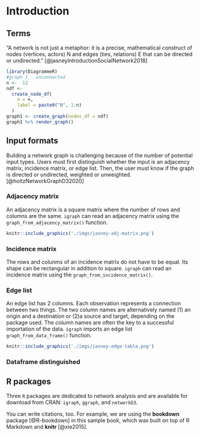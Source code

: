 # Introduction {#intro}

## Terms

"A network is not just a metaphor: it is a precise, mathematical construct of nodes (vertices, actors) N and edges (ties, relations) E that can be directed or undirected." [@jasneyIntroductionSocialNetwork2018]

```r
library(DiagrammeR)
#graph 1 - unconnected
n <-  12
ndf <-
  create_node_df(
    n = n,
    label = paste0("N", 1:n)
  )
graph1 <- create_graph(nodes_df = ndf)
graph1 %>% render_graph()
```

## Input formats

Building a network graph is challenging because of the number of potential input types. Users must first distinguish whether the input is an adjacency matrix, incidence matrix, or edge list.  Then, the user must know if the graph is directed or undirected, weighted or unweighted. 
[@holtzNetworkGraphD32020]

### Adjacency matrix

An adjacency matrix is a square matrix where the number of rows and columns are the same. `igraph` can read an adjacency matrix using the `graph_from_adjacency_matrix()` function.

```r

knitr::include_graphics('./imgs/jasney-adj-matrix.png')

```


### Incidence matrix

The rows and colunms of an incidence matrix do not have to be equal.  Its shape can be rectangular in addition to square. `igraph` can read an incidence matrix using the `graph_from_incidence_matrix()`.




### Edge list

An edge list has 2 columns. Each observation represents a connection between two things.  The two column names are alternatively named (1) an origin and a destination or (2)a source and target, depending on the package used.  The column names are often the key to a successful importation of the data.  `igraph` imports an edge list `graph_from_data_frame()` function.

```r

knitr::include_graphics('./imgs/jasney-edge-table.png')

```






### Dataframe distinguished

## R packages

Three `R` packages are dedicated to network analysis and are available for download from CRAN:  `igraph`, `ggraph`, and `networkD3`.


You can write citations, too. For example, we are using the **bookdown** package [@R-bookdown] in this sample book, which was built on top of R Markdown and **knitr** [@xie2015].

